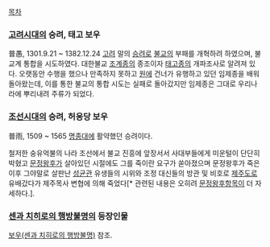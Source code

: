 [[목차]]

=== [[고려시대]]의 승려, 태고 보우 ===
普愚, 1301.9.21 ~ 1382.12.24
[[고려]] 말의 [[승려]]로 [[불교]]의 부패를 개혁하려 하였으며, 불교계 통합을 시도하였다. 대한불교 [[조계종]]의 종조이자 [[태고종]]의 개파조사로 알려져 있다. 오랫동안 수행을 했으나 만족하지 못하고 [[원]]에 건너가 유행하고 있던 임제종을 배워 돌아왔는데, 이를 통한 불교의 통합 시도는 실패로 돌아갔지만 임제종은 그대로 우리나라에 뿌리내려 주류가 되었다.

=== [[조선시대]]의 승려, 허응당 보우 ===
普雨, 1509 ~ 1565
[[명종]]대에 활약했던 승려이다. 

철저한 숭유억불의 나라 조선에서 불교 진흥에 앞장서서 사대부들에게 미운털이 단단히 박혔고 [[문정왕후]]가 살아있던 시절에도 그를 죽이란 요구가 쏟아졌으며 문정왕후가 죽은 이후 그야말로 살판난 [[성균관]] 유생들의 시위와 조정 대신들의 방관 및 비호로 [[제주도]]로 유배갔다가 제주목사 변협에 의해 죽었다[* 관련된 내용은 오히려 [[문정왕후]]항목이 더 자세하다.]. 

=== [[센과 치히로의 행방불명]]의 등장인물 ===
[[보우(센과 치히로의 행방불명)]] 참조.
